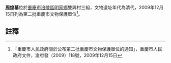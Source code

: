 {{msg:重慶市文物保護單位
|名稱 = 周煌墓
|編號 = 30
|圖片 = 
|級別 = 6
|分類 = 
|時代 = 清代
|地点 = [[涪陵區|涪陵區]][[明家鄉|明家鄉]]雙興村三組
|坐標 = 
|登錄 = 2009年12月15日
}}
'''[[周煌|周煌]]墓'''位於[[重慶市|重慶市]][[涪陵區|涪陵區]][[明家鄉|明家鄉]]雙興村三組，文物遺址年代為清代，2009年12月15日列為第二批重慶市文物保護單位<ref>「重慶市人民政府關於公布第二批重慶市文物保護單位的通知」，重慶市人民政府文件，渝府發（2009）118號，2009年12月15日</ref>。
== 註釋 ==
{{reflist}}
{{文物保護單位小作品}}